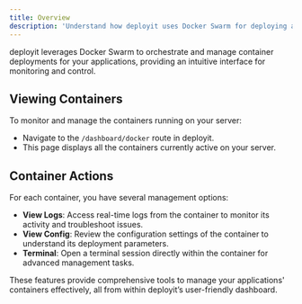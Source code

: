 ---
title: Overview
description: 'Understand how deployit uses Docker Swarm for deploying applications and managing containers directly from the dashboard.'
---

deployit leverages Docker Swarm to orchestrate and manage container deployments for your applications, providing an intuitive interface for monitoring and control.

## Viewing Containers

To monitor and manage the containers running on your server:

- Navigate to the `/dashboard/docker` route in deployit.
- This page displays all the containers currently active on your server.

## Container Actions

For each container, you have several management options:

- **View Logs**: Access real-time logs from the container to monitor its activity and troubleshoot issues.
- **View Config**: Review the configuration settings of the container to understand its deployment parameters.
- **Terminal**: Open a terminal session directly within the container for advanced management tasks.

These features provide comprehensive tools to manage your applications' containers effectively, all from within deployit’s user-friendly dashboard.